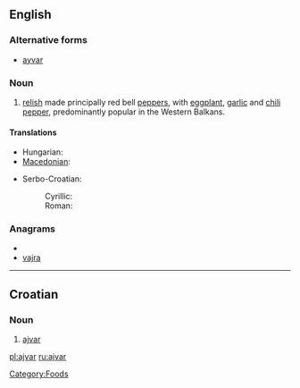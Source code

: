 {{wikipedia}}
==English==

===Alternative forms===
* [[ayvar]]

===Noun===
{{en-noun|-}}

# [[relish]] made principally red bell [[pepper]]s, with [[eggplant]], [[garlic]] and [[chili pepper]], predominantly popular in the Western Balkans.

====Translations====
{{trans-top|a kind of relish}}
* Hungarian: {{t|hu|ajvár}}
* [[Macedonian]]: {{t-|mk|ајвар|m|tr=ájvar}}
{{trans-mid}}
* Serbo-Croatian:
*: Cyrillic: {{tø|sh|ајвар|m|sc=Cyrl|xs=Serbo-Croatian}}
*: Roman: {{tø|sh|ajvar|m|xs=Serbo-Croatian}}
{{trans-bottom}}

===Anagrams===
* {{alphagram|aajrv}}
* [[vajra#English|vajra]]


----

==Croatian==

===Noun===
{{hr-noun|m}}

# [[#English|ajvar]]

[[Category:Foods]]

[[pl:ajvar]]
[[ru:ajvar]]